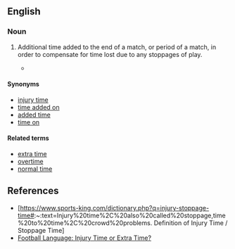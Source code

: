 ==English==

===Noun===
{{en-noun|-|s}}

# {{lb|en|UK|sports}} Additional time added to the end of a match, or period of a match, in order to compensate for time lost due to any stoppages of play.
#* {{quote-journal
|en
|date=January 16, 2011
|author=Saj Chowdhury
|title=Sunderland 1 - 1 Newcastle
|work=BBC
|url=http://news.bbc.co.uk/sport2/hi/football/eng_prem/9358512.stm
|page=
|passage=But Sunderland fans fearing the worst finally had something to cheer when in the fourth of five minutes of '''stoppage time''' Gyan stood at the right place at the right time.}}

====Synonyms====
* [[injury time]]
* [[time added on]]
* [[added time]]
* [[time on]] {{q|Australian rules football}}

====Related terms====
* [[extra time]]
* [[overtime]] {{q|US}}
* [[normal time]]

==References==
*[https://www.sports-king.com/dictionary.php?q=injury-stoppage-time#:~:text=Injury%20time%2C%20also%20called%20stoppage,time%20to%20time%2C%20crowd%20problems. Definition of Injury Time / Stoppage Time]
*[https://languagecaster.com/football-language-injury-time-or-extra-time/ Football Language: Injury Time or Extra Time?]